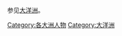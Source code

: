 参见[[大洋洲|大洋洲]]。
{{Commonscat|People of Oceania}}

[[Category:各大洲人物|Category:各大洲人物]]
[[Category:大洋洲|Category:大洋洲]]